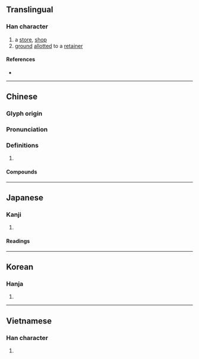 {{character info}}
==Translingual==

===Han character===
{{Han char|rn=53|rad=广|as=12|sn=15|four=00214|canj=IWCG|ids=⿸广⿳里八土}}

# a [[store]], [[shop]]
# [[ground]] [[allot]]ted to a [[retainer]]

====References====
* {{Han ref|kx=0350.220|dkj=09483|dj=0661.220|hdz=20902.010|uh=5EDB|ud=24283|bh=E573|bd=58739}}

----

==Chinese==
{{zh-forms}}

===Glyph origin===
{{Han etym}}

===Pronunciation===
{{zh-pron
|m=chán
|c=cin4
|mn=tiân
|mc=y
|oc=y
|cat=n
}}

===Definitions===
{{zh-hanzi}}

# {{rfdef|zh}}

====Compounds====
{{zh-der|一廛|市廛|廛布|廛肆|廛閈|肆廛}}

----

==Japanese==

===Kanji===
{{ja-kanji|grade=|rs=广12}}

# {{rfdef|ja|sort=广12}}

====Readings====
{{ja-readings
|goon=でん
|kanon=てん
|kun=[[やしき]] (yashiki), [[みせ]] (mise)}}

----

==Korean==

===Hanja===
{{ko-hanja|hangeul=전|rv=jeon|mr=chŏn}}

# {{rfdef|ko|sort=广12}}

----

==Vietnamese==

===Han character===
{{vi-hantu|rs=广12|chờn}}

# {{rfdef|vi|sort=广12}}
